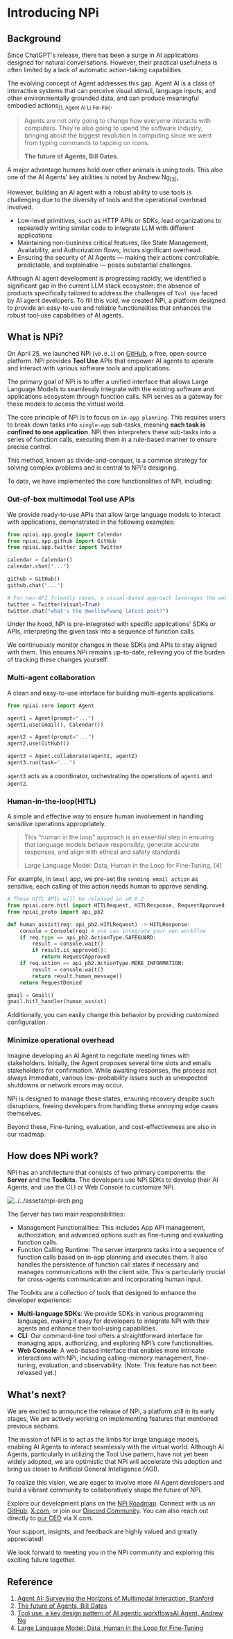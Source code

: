 # Introducing NPi

## Background

Since ChatGPT's release, there has been a surge in AI applications designed for natural conversations. However, their
practical usefulness is often limited by a lack of automatic action-taking capabilities

The evolving concept of Agent addresses this gap. Agent AI is a class of interactive systems that can perceive visual
stimuli, language inputs, and other environmentally grounded data, and can produce meaningful embodied actions<sub>[1, Agent AI Li Fei-Fei]</sub>.

> Agents are not only going to change how everyone interacts with computers. They’re also going to upend the software
industry, bringing about the biggest revolution in computing since we went from typing commands to tapping on icons.
>
> **The future of Agents, Bill Gates**.

A major advantage humans hold over other animals is using tools. This also one of the AI Agents' key abilities is noted by Andrew Ng<sub>[3]</sub>,

However, building an AI agent with a robust ability to use tools is challenging due to the diversity of tools and the
operational overhead involved.

- Low-level primitives, such as HTTP APIs or SDKs, lead organizations to repeatedly writing similar code to integrate LLM with
different applications
- Maintaining non-business critical features, like State Management, Availability, and Authorization flows, incurs
significant overhead.
- Ensuring the security of AI Agents — making their actions controllable, predictable, and explainable — poses
substantial challenges.

Although AI agent development is progressing rapidly, we identified a significant gap in the current LLM stack ecosystem:
the absence of products specifically tailored to address the challenges of `Tool Use` faced by AI agent developers.
To fill this void, we created NPi, a platform designed to provide an easy-to-use and reliable functionalities that
enhances the robust tool-use capabilities of AI agents.

## What is NPi?

On April 25, we launched NPi (`v0.0.1`) on [GitHub](https://github.com/npi-ai/npi), a free, open-source platform.
NPi provides **Tool Use** APIs that empower AI agents to operate and interact with various software tools and applications.

The primary goal of NPi is to offer a unified interface that allows Large Language Models to seamlessly integrate with
the existing software and applications ecosystem through function calls. NPi serves as a gateway for these models to
access the virtual world.

The core principle of NPi is to focus on `in-app planning`. This requires users to break down tasks into `single-app`
sub-tasks, meaning **each task is confined to one application**. NPi then interpreters these sub-tasks into a series of
function calls, executing them in a rule-based manner to ensure precise control.

This method, known as divide-and-conquer, is a common strategy for solving complex problems and is central to NPi's designing.

To date, we have implemented the core functionalities of NPi, including:

### Out-of-box multimodal Tool use APIs

We provide ready-to-use APIs that allow large language models to interact with applications, demonstrated in the
following examples:

```python
from npiai.app.google import Calendar
from npiai.app.github import GitHub
from npiai.app.twitter import Twitter

calendar = Calendar()
calendar.chat("...")

github = GitHub()
github.chat("...")

# For non-API friendly cases, a visual-based approach leverages the web browser.
twitter = Twitter(visual=True)
twitter.chat("what's the @wellswfwang latest post?")
```

Under the hood, NPi is pre-integrated with specific applications' SDKs or APIs, interpreting the given task into a
sequence of function calls.

We continuously monitor changes in these SDKs and APIs to stay aligned with them. This ensures NPi remains up-to-date,
relieving you of the burden of tracking these changes yourself.

### Multi-agent collaboration

A clean and easy-to-use interface for building multi-agents applications.

```python
from npiai.core import Agent

agent1 = Agent(prompt="...")
agent1.use(Gmail(), Calendar())

agent2 = Agent(prompt="...")
agent2.use(GitHub())

agent3 = Agent.collaborate(agent1, agent2)
agent3.run(task="...")
```

`agent3` acts as a coordinator, orchestrating the operations of `agent1` and `agent2`.

### Human-in-the-loop(HITL)


A simple and effective way to ensure human involvement in handling sensitive operations appropriately.

> This "human in the loop" approach is an essential step in ensuring that language models behave responsibly, generate accurate responses, and align with ethical and safety standards
>
> Large Language Model: Data, Human in the Loop for Fine-Tuning, [4]


For example, in `Gmail` app, we pre-set the `sending email action` as sensitive, each calling of this action needs human
to approve sending.

```python
# These HITL APIs will be released in v0.0.2
from npiai.core.hitl import HITLRequest, HITLResponse, RequestApproved, RequestDenied, Console
from npiai_proto import api_pb2

def human_assist(req: api_pb2.HITLRequest) -> HITLResponse:
    console = Console(req) # you can integrate your own workflow
    if req.type == api_pb2.ActionType.SAFEGUARD:
        result = console.wait()
        if result.is_approved():
           return RequestApproved
    if req.action == api_pb2.ActionType.MORE_INFORMATION:
        result = console.wait()
        return result.human_message()
    return RequestDenied

gmail = Gmail()
gmail.hitl_handler(human_assist)
```

Additionally, you can easily change this behavior by providing customized configuration.

### Minimize operational overhead

Imagine developing an AI Agent to negotiate meeting times with stakeholders. Initially, the Agent proposes several time
slots and emails stakeholders for confirmation. While awaiting responses, the process not always immediate, various
low-probability issues such as unexpected shutdowns or network errors may occur.

NPi is designed to manage these states, ensuring recovery despite such disruptions, freeing developers from handling
these annoying edge cases themselves.

Beyond these, Fine-tuning, evaluation, and cost-effectiveness are also in our roadmap.

## How does NPi work?

NPi has an architecture that consists of two primary components: the **Server** and the **Toolkits**. The developers use
NPi SDKs to develop their AI Agents, and use the CLI or Web Console to customize NPi.

![../../assets/npi-arch.png](../../assets/npi-arch.png)

The Server has two main responsibilities:

- Management Functionalities: This includes App API management, authorization, and advanced options such as fine-tuning
and evaluating function calls.
- Function Calling Runtime: The server interprets tasks into a sequence of function calls based on in-app planning and
executes them. It also handles the persistence of function call states if necessary and manages communications with the
client side. This is particularly crucial for cross-agents communication and incorporating human input.

The Toolkits are a collection of tools that designed to enhance the developer experience:

- **Multi-language SDKs**:  We provide SDKs in various programming languages, making it easy for developers to integrate
NPi with their agents and enhance their tool-using capabilities.
- **CLI**: Our command-line tool offers a straightforward interface for managing apps, authorizing, and exploring NPi’s
core functionalities.
- **Web Console**: A web-based interface that enables more intricate interactions with NPi, including calling-memory
management, fine-tuning, evaluation, and observability. (Note: This feature has not been released yet.)

## What's next?

We are excited to announce the release of NPi, a platform still in its early stages, We are actively working on
implementing features that mentioned previous sections.

The mission of NPi is to act as the limbs for large language models, enabling AI Agents to interact seamlessly with
the virtual world. Although AI Agents, particularly in utilizing the Tool Use pattern, have not yet been widely adopted,
we are optimistic that NPi will accelerate this adoption and bring us closer to Artificial General Intelligence (AGI).

To realize this vision, we are eager to involve more AI Agent developers and build a vibrant community to collaboratively
shape the future of NPi.

Explore our development plans on the [NPi Roadmap](https://docs.npi.ai/roadmap). Connect with us on [GitHub](https://github.com/npi-ai/npi),
[X.com](https://x.com/npi_ai), or join our [Discord Community](https://discord.gg/MQTuXtbj). You can also reach out directly
to [our CEO](https://twitter.com/wellswfwang) via X.com.

Your support, insights, and feedback are highly valued and greatly appreciated!

We look forward to meeting you in the NPi community and exploring this exciting future together.

## Reference

1. [Agent AI: Surveying the Horizons of Multimodal Interaction, Stanford](https://arxiv.org/abs/2401.03568)
2. [The future of Agents, Bill Gates](https://www.gatesnotes.com/AI-agents)
3. [Tool use, a key design pattern of AI agentic workflowsAI Agent, Andrew Ng](https://twitter.com/AndrewYNg/status/1775951610059141147)
4. [Large Language Model: Data, Human in the Loop for Fine-Tuning](https://www.futurebeeai.com/blog/large-language-model-data-human-in-the-loop-for-fine-tuning)